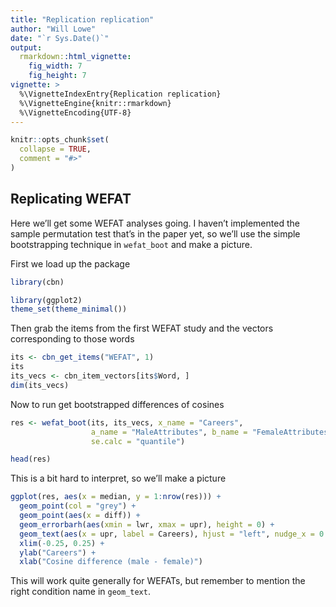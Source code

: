 ```yaml
---
title: "Replication replication"
author: "Will Lowe"
date: "`r Sys.Date()`"
output: 
  rmarkdown::html_vignette:
    fig_width: 7
    fig_height: 7 
vignette: >
  %\VignetteIndexEntry{Replication replication}
  %\VignetteEngine{knitr::rmarkdown}
  %\VignetteEncoding{UTF-8}
---
```


```r
knitr::opts_chunk$set(
  collapse = TRUE,
  comment = "#>"
)
```

## Replicating WEFAT

Here we'll get some WEFAT analyses going.  I haven't implemented the 
sample permutation test that's in the paper yet, so we'll use the simple
bootstrapping technique in `wefat_boot` and make a picture.

First we load up the package
```r
library(cbn)

library(ggplot2)
theme_set(theme_minimal())
```

Then grab the items from the first WEFAT study and the vectors corresponding to 
those words
```r
its <- cbn_get_items("WEFAT", 1)
its
its_vecs <- cbn_item_vectors[its$Word, ]
dim(its_vecs)
```
Now to run get bootstrapped differences of cosines
```r
res <- wefat_boot(its, its_vecs, x_name = "Careers",
                  a_name = "MaleAttributes", b_name = "FemaleAttributes",
                  se.calc = "quantile")

head(res)
```
This is a bit hard to interpret, so we'll make a picture

```r
ggplot(res, aes(x = median, y = 1:nrow(res))) +
  geom_point(col = "grey") +
  geom_point(aes(x = diff)) +
  geom_errorbarh(aes(xmin = lwr, xmax = upr), height = 0) +
  geom_text(aes(x = upr, label = Careers), hjust = "left", nudge_x = 0.005) +
  xlim(-0.25, 0.25) +
  ylab("Careers") +
  xlab("Cosine difference (male - female)")
```

This will work quite generally for WEFATs, but remember to mention the 
right condition name in `geom_text`.


